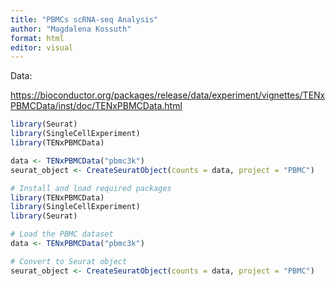 ```yaml
---
title: "PBMCs scRNA-seq Analysis"
author: "Magdalena Kossuth"
format: html
editor: visual
---
```


Data:

<https://bioconductor.org/packages/release/data/experiment/vignettes/TENxPBMCData/inst/doc/TENxPBMCData.html>

```r
library(Seurat)
library(SingleCellExperiment)
library(TENxPBMCData)

data <- TENxPBMCData("pbmc3k")
seurat_object <- CreateSeuratObject(counts = data, project = "PBMC")

```

```r
# Install and load required packages
library(TENxPBMCData)
library(SingleCellExperiment)
library(Seurat)

# Load the PBMC dataset
data <- TENxPBMCData("pbmc3k")

# Convert to Seurat object
seurat_object <- CreateSeuratObject(counts = data, project = "PBMC")
```